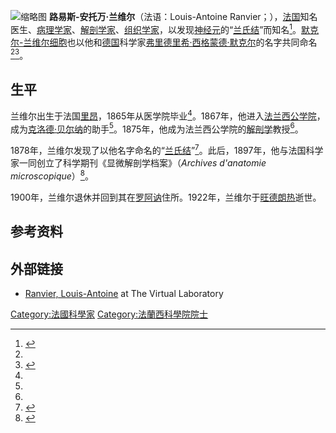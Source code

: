 [[File:Louis_Ranvier.jpg|缩略图]]
'''路易斯-安托万·兰维尔'''（法语：Louis-Antoine Ranvier；{{bd|1835年|10月2日|1922年|3月22日}}），[[法国|法国]]知名医生、[[病理学家|病理学家]]、[[解剖學家|解剖学家]]、[[组织学|组织学家]]，以发现[[神经元|神经元]]的“[[兰氏结|兰氏结]]”而知名<ref name=":0">{{Cite journal|title=History of Neuroscience: Louis Ranvier (1835-1922)|author=Barbara, JG|url=http://ibro.org/wp-content/uploads/2018/07/Ranvier-Louis.pdf|journal=IBRO History of Neuroscience|year=2007|access-date=2021-02-21|archive-date=2020-02-08|archive-url=https://web.archive.org/web/20200208124531/http://ibro.org/wp-content/uploads/2018/07/Ranvier-Louis.pdf|dead-url=no}}</ref>。[[默克尔-兰维尔细胞|默克尔-兰维尔细胞]]也以他和[[德国|德国]]科学家[[弗里德里希·西格蒙德·默克尔|弗里德里希·西格蒙德·默克尔]]的名字共同命名<ref name=":0" /><ref>{{Cite web|title=Merkel cells: A review on role of merkel cells in histology and disease|url=https://www.ijofr.org/article.asp?issn=2589-5354;year=2017;volume=2;issue=2;spage=45;epage=47;aulast=Ashok#:~:text=Merkel%20cells%20(MCs),%20otherwise,receptors%20through%20the%20tactile%20meniscus.|accessdate=2021-02-21|last=Ashok|work=www.ijofr.org|archive-date=2021-04-20|archive-url=https://web.archive.org/web/20210420190948/https://www.ijofr.org/article.asp?issn=2589-5354;year=2017;volume=2;issue=2;spage=45;epage=47;aulast=Ashok#:~:text=Merkel%20cells%20(MCs),%20otherwise,receptors%20through%20the%20tactile%20meniscus.|dead-url=no}}</ref>。

== 生平 ==
兰维尔出生于法国[[里昂|里昂]]，1865年从医学院毕业<ref name=":0" />。1867年，他进入[[法兰西公学院|法兰西公学院]]，成为[[克洛德·贝尔纳|克洛德·贝尔纳]]的助手<ref name=":0" />。1875年，他成为法兰西公学院的[[解剖学|解剖学]]教授<ref name=":0" />。

1878年，兰维尔发现了以他名字命名的“[[兰氏结|兰氏结]]”<ref>{{Cite journal|title=Clustering Sodium Channels at the Node of Ranvier: Close Encounters of the Axon–Glia Kind|url=https://www.cell.com/neuron/abstract/S0896-6273(00)80323-2|last=Salzer|first=James L.|date=1997-06-01|journal=Neuron|issue=6|doi=10.1016/S0896-6273(00)80323-2|volume=18|pages=843–846|language=en|issn=0896-6273|pmid=9208851}}</ref>。此后，1897年，他与法国科学家{{le|爱德华·杰拉德·巴尔比亚尼|Édouard-Gérard Balbiani}}一同创立了科学期刊《显微解剖学档案》（''Archives d'anatomie microscopique''）<ref>{{Cite web|title=Archives d'Anatomie Microscopique archives|url=https://onlinebooks.library.upenn.edu/webbin/serial?id=archanatmicro|accessdate=2021-02-21|work=|publisher=宾夕法尼亚大学|language=en|archive-date=2021-01-10|archive-url=https://web.archive.org/web/20210110075534/https://onlinebooks.library.upenn.edu/webbin/serial?id=archanatmicro|dead-url=no}}</ref>。

1900年，兰维尔退休并回到其在[[罗阿讷|罗阿讷]]住所。1922年，兰维尔于[[旺德朗热_(卢瓦尔省)|旺德朗热]]逝世。

== 参考资料 ==
{{reflist}}

==外部链接==
* [http://vlp.mpiwg-berlin.mpg.de/people/data?id=per344 Ranvier, Louis-Antoine] {{Wayback|url=http://vlp.mpiwg-berlin.mpg.de/people/data?id=per344 |date=20210116114351 }} at The Virtual Laboratory

{{Authority control}}

{{DEFAULTSORT:Ranvier}}

[[Category:法國科學家|Category:法國科學家]]
[[Category:法蘭西科學院院士|Category:法蘭西科學院院士]]